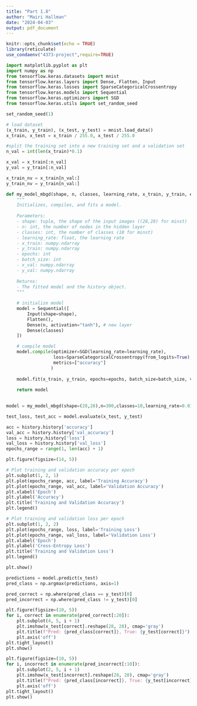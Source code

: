 ```yaml
---
title: "Part 1.8"
author: "Mairi Hallman"
date: "2024-04-03"
output: pdf_document
---
```


```r
knitr::opts_chunk$set(echo = TRUE)
library(reticulate)
use_condaenv("4373-project",require=TRUE)
```

```python
import matplotlib.pyplot as plt
import numpy as np
from tensorflow.keras.datasets import mnist
from tensorflow.keras.layers import Dense, Flatten, Input
from tensorflow.keras.losses import SparseCategoricalCrossentropy
from tensorflow.keras.models import Sequential
from tensorflow.keras.optimizers import SGD
from tensorflow.keras.utils import set_random_seed
```
```python
set_random_seed(1)
```
```python
# load dataset
(x_train, y_train), (x_test, y_test) = mnist.load_data()
x_train, x_test = x_train / 255.0, x_test / 255.0

```
```python
#split the training set into a new training set and a validation set
n_val = int(len(x_train)*0.1)

x_val = x_train[:n_val]
y_val = y_train[:n_val]

x_train_nv = x_train[n_val:]
y_train_nv = y_train[n_val:]
```
```python
def my_model_mbgd(shape, n, classes, learning_rate, x_train, y_train, epochs, batch_size, x_val, y_val):
    """
    Initializes, compiles, and fits a model.
    
    Parameters:
    - shape: tuple, the shape of the input images ((28,28) for minst)
    - n: int, the number of nodes in the hidden layer
    - classes: int, the number of classes (10 for minst)
    - learning_rate: float, the learning rate
    - x_train: numpy.ndarray
    - y_train: numpy.ndarray
    - epochs: int
    - batch_size: int
    - x_val: numpy.ndarray
    - y_val: numpy.ndarray
      
    Returns:
    - The fitted model and the history object.
    """
    
    # initialize model
    model = Sequential([
        Input(shape=shape),
        Flatten(),
        Dense(n, activation="tanh"), # new layer
        Dense(classes)
    ])

    # compile model
    model.compile(optimizer=SGD(learning_rate=learning_rate),
                  loss=SparseCategoricalCrossentropy(from_logits=True), # from_logits=True applies softmax to loss
                  metrics=["accuracy"]
                 )
    
    model.fit(x_train, y_train, epochs=epochs, batch_size=batch_size, validation_data=(x_val, y_val))
    
    return model
    
```
```python
model = my_model_mbgd(shape=(28,28),n=300,classes=10,learning_rate=0.01,x_train=x_train_nv,y_train =y_train_nv,epochs=25,batch_size=50,x_val=x_val,y_val=y_val)
```
```python
test_loss, test_acc = model.evaluate(x_test, y_test)
```


```python
acc = history.history['accuracy']
val_acc = history.history['val_accuracy']
loss = history.history['loss']
val_loss = history.history['val_loss']
epochs_range = range(1, len(acc) + 1)

plt.figure(figsize=(14, 5))

# Plot training and validation accuracy per epoch
plt.subplot(1, 2, 1)
plt.plot(epochs_range, acc, label='Training Accuracy')
plt.plot(epochs_range, val_acc, label='Validation Accuracy')
plt.xlabel('Epoch')
plt.ylabel('Accuracy')
plt.title('Training and Validation Accuracy')
plt.legend()

# Plot training and validation loss per epoch
plt.subplot(1, 2, 2)
plt.plot(epochs_range, loss, label='Training Loss')
plt.plot(epochs_range, val_loss, label='Validation Loss')
plt.xlabel('Epoch')
plt.ylabel('Cross-Entropy Loss')
plt.title('Training and Validation Loss')
plt.legend()

plt.show()
```
```python
predictions = model.predict(x_test)
pred_class = np.argmax(predictions, axis=1)
```
```python
pred_correct = np.where(pred_class == y_test)[0]
pred_incorrect = np.where(pred_class != y_test)[0]
```
```python
plt.figure(figsize=(10, 5))
for i, correct in enumerate(pred_correct[:20]):
    plt.subplot(4, 5, i + 1)
    plt.imshow(x_test[correct].reshape(28, 28), cmap='gray')
    plt.title(f"Pred: {pred_class[correct]}, True: {y_test[correct]}")
    plt.axis('off')
plt.tight_layout()
plt.show()
```
```python
plt.figure(figsize=(10, 5))
for i, incorrect in enumerate(pred_incorrect[:10]):
    plt.subplot(2, 5, i + 1)
    plt.imshow(x_test[incorrect].reshape(28, 28), cmap='gray')
    plt.title(f"Pred: {pred_class[incorrect]}, True: {y_test[incorrect]}")
    plt.axis('off')
plt.tight_layout()
plt.show()
```